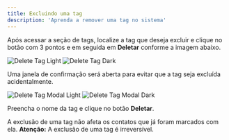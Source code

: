 ```yaml
---
title: Excluindo uma tag
description: 'Aprenda a remover uma tag no sistema'
---
```


Após acessar a seção de tags, localize a tag que deseja excluir e clique no botão com 3 pontos e em seguida em **Deletar** conforme a imagem abaixo.

<Frame>
  <img
    className="block dark:hidden"
    src="/images/tags/tag-delete-light.png"
    alt="Delete Tag Light"
  />
  <img
    className="hidden dark:block"
    src="/images/tags/tag-delete-dark.png"
    alt="Delete Tag Dark"
  />
</Frame>

Uma janela de confirmação será aberta para evitar que a tag seja excluída acidentalmente.

<Frame>
  <img
    className="block dark:hidden"
    src="/images/tags/tag-delete-modal-light.png"
    alt="Delete Tag Modal Light"
  />
  <img
    className="hidden dark:block"
    src="/images/tags/tag-delete-modal-dark.png"
    alt="Delete Tag Modal Dark"
  />
</Frame>

Preencha o nome da tag e clique no botão **Deletar**.

<Note>A exclusão de uma tag não afeta os contatos que já foram marcados com ela.</Note>
<Warning>**Atenção:** A exclusão de uma tag é irreversível.</Warning>